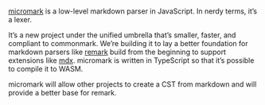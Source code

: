 
# <Logo name="micromark" /><Indicator />

[micromark][] is a low-level markdown parser in JavaScript.
In nerdy terms, it’s a lexer.

It’s a new project under the unified umbrella that’s smaller, faster, and
compliant to commonmark.
We’re building it to lay a better foundation for markdown parsers like
[remark][] build from the beginning to support extensions like [mdx][].
micromark is written in TypeScript so that it’s possible to compile it to WASM.

micromark will allow other projects to create a CST from markdown and will
provide a better base for remark.

<!-- Definitions -->

[remark]: https://github.com/remarkjs/remark

[micromark]: https://github.com/micromark/micromark

[mdx]: https://github.com/mdx-js/mdx
